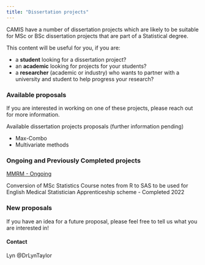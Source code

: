 ```yaml
---
title: "Dissertation projects"
---
```


CAMIS have a number of dissertation projects which are likely to be suitable for MSc or BSc dissertation projects that are part of a Statistical degree.

This content will be useful for you, if you are:

-   a **student** looking for a dissertation project?
-   an **academic** looking for projects for your students?
-   a **researcher** (academic or industry) who wants to partner with a university and student to help progress your research?

### Available proposals

If you are interested in working on one of these projects, please reach out for more information.

Available dissertation projects proposals (further information pending)

-   Max-Combo
-   Multivariate methods

### Ongoing and Previously Completed projects

[MMRM - Ongoing](https://github.com/PSIAIMS/CAMIS/non_website_content/dissertations/202406_MMRM.qmd)

Conversion of MSc Statistics Course notes from R to SAS to be used for English Medical Statistician Apprenticeship scheme - Completed 2022

### New proposals

If you have an idea for a future proposal, please feel free to tell us what you are interested in!

#### Contact

Lyn @DrLynTaylor
